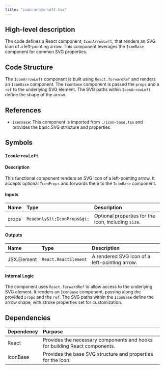 ```yaml
---
title: "icon-arrow-left.tsx"
---
```


## High-level description
The code defines a React component, `IconArrowLeft`, that renders an SVG icon of a left-pointing arrow. This component leverages the `IconBase` component for common SVG properties.

## Code Structure
The `IconArrowLeft` component is built using `React.forwardRef` and renders an `IconBase` component. The `IconBase` component is passed the `props` and a `ref` to the underlying SVG element. The SVG paths within `IconArrowLeft` define the shape of the arrow.

## References
- `IconBase`: This component is imported from `./icon-base.tsx` and provides the basic SVG structure and properties.

## Symbols

### `IconArrowLeft`
#### Description
This functional component renders an SVG icon of a left-pointing arrow. It accepts optional `IconProps` and forwards them to the `IconBase` component.

#### Inputs
| Name | Type | Description |
|:-----|:-----|:------------|
| props | `Readonly&lt;IconProps&gt;` | Optional properties for the icon, including `size`. |

#### Outputs
| Name | Type | Description |
|:-----|:-----|:------------|
| JSX.Element | `React.ReactElement` | A rendered SVG icon of a left-pointing arrow. |

#### Internal Logic
The component uses `React.forwardRef` to allow access to the underlying SVG element. It renders an `IconBase` component, passing along the provided `props` and the `ref`. The SVG paths within the `IconBase` define the arrow shape, with stroke properties set for customization.

## Dependencies
| Dependency | Purpose |
|:-----------|:--------|
| React | Provides the necessary components and hooks for building React components. |
| IconBase | Provides the base SVG structure and properties for the icon. |

